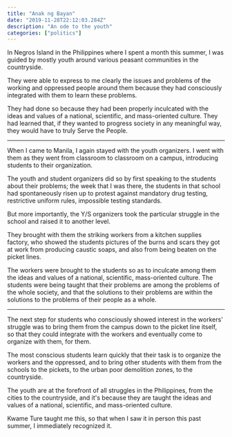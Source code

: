 ```yaml
---
title: "Anak ng Bayan"
date: "2019-11-28T22:12:03.284Z"
description: "An ode to the youth"
categories: ["politics"]
---
```


In Negros Island in the Philippines where I spent a month this summer, I was guided by mostly youth around various peasant communities in the countryside.

They were able to express to me clearly the issues and problems of the working and oppressed people around them because they had consciously integrated with them to learn these problems.

They had done so because they had been properly inculcated with the ideas and values of a national, scientific, and mass-oriented culture. They had learned that, if they wanted to progress society in any meaningful way, they would have to truly Serve the People.

---

When I came to Manila, I again stayed with the youth organizers. I went with them as they went from classroom to classroom on a campus, introducing students to their organization.

The youth and student organizers did so by first speaking to the students about their problems; the week that I was there, the students in that school had spontaneously risen up to protest against mandatory drug testing, restrictive uniform rules, impossible testing standards.

But more importantly, the Y/S organizers took the particular struggle in the school and raised it to another level.

They brought with them the striking workers from a kitchen supplies factory, who showed the students pictures of the burns and scars they got at work from producing caustic soaps, and also from being beaten on the picket lines.

The workers were brought to the students so as to inculcate among them the ideas and values of a national, scientific, mass-oriented culture. The students were being taught that their problems are among the problems of the whole society, and that the solutions to their problems are within the solutions to the problems of their people as a whole.

---

The next step for students who consciously showed interest in the workers' struggle was to bring them from the campus down to the picket line itself, so that they could integrate with the workers and eventually come to organize with them, for them.

The most conscious students learn quickly that their task is to organize the workers and the oppressed, and to bring other students with them from the schools to the pickets, to the urban poor demolition zones, to the countryside.

The youth are at the forefront of all struggles in the Philippines, from the cities to the countryside, and it's because they are taught the ideas and values of a national, scientific, and mass-oriented culture.

Kwame Ture taught me this, so that when I saw it in person this past summer, I immediately recognized it.
